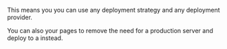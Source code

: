 
<JustAMiddlewareLink /> This means you you can use any deployment strategy and any deployment provider.

You can also <Link text="pre-render" href="/pre-rendering" /> your pages to remove the need for a production server and deploy to a <Link text="static host" href="/static-hosts" /> instead.
